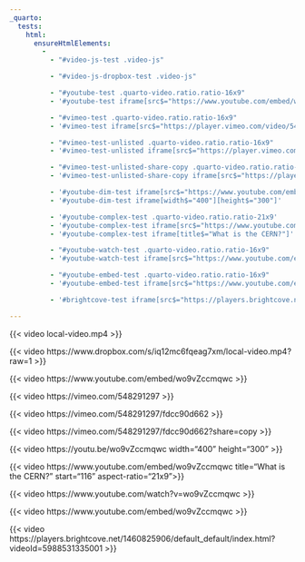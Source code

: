 ```yaml
---
_quarto:
  tests:
    html:
      ensureHtmlElements:
        - 
          - "#video-js-test .video-js"

          - "#video-js-dropbox-test .video-js"

          - "#youtube-test .quarto-video.ratio.ratio-16x9"
          - '#youtube-test iframe[src$="https://www.youtube.com/embed/wo9vZccmqwc"]'

          - "#vimeo-test .quarto-video.ratio.ratio-16x9"
          - '#vimeo-test iframe[src$="https://player.vimeo.com/video/548291297"]'

          - "#vimeo-test-unlisted .quarto-video.ratio.ratio-16x9"
          - '#vimeo-test-unlisted iframe[src$="https://player.vimeo.com/video/548291297?h=fdcc90d662"]'

          - "#vimeo-test-unlisted-share-copy .quarto-video.ratio.ratio-16x9"
          - '#vimeo-test-unlisted-share-copy iframe[src$="https://player.vimeo.com/video/548291297?h=fdcc90d662"]'

          - '#youtube-dim-test iframe[src$="https://www.youtube.com/embed/wo9vZccmqwc"]'
          - '#youtube-dim-test iframe[width$="400"][height$="300"]'

          - '#youtube-complex-test .quarto-video.ratio.ratio-21x9'
          - '#youtube-complex-test iframe[src$="https://www.youtube.com/embed/wo9vZccmqwc?start=116"]'
          - '#youtube-complex-test iframe[title$="What is the CERN?"]'

          - "#youtube-watch-test .quarto-video.ratio.ratio-16x9"
          - '#youtube-watch-test iframe[src$="https://www.youtube.com/embed/wo9vZccmqwc"]'

          - "#youtube-embed-test .quarto-video.ratio.ratio-16x9"
          - '#youtube-embed-test iframe[src$="https://www.youtube.com/embed/wo9vZccmqwc"]'

          - '#brightcove-test iframe[src$="https://players.brightcove.net/1460825906/default_default/index.html?videoId=5988531335001"]'

---
```


::: {#video-js-test}

{{< video local-video.mp4 >}}

:::

::: {#video-js-dropbox-test}

{{< video https://www.dropbox.com/s/iq12mc6fqeag7xm/local-video.mp4?raw=1 >}}

:::


::: {#youtube-test}

{{< video https://www.youtube.com/embed/wo9vZccmqwc >}}

:::

::: {#vimeo-test}

{{< video https://vimeo.com/548291297 >}}

:::

::: {#vimeo-test-unlisted}

{{< video https://vimeo.com/548291297/fdcc90d662 >}}

:::

::: {#vimeo-test-unlisted-share-copy}

{{< video https://vimeo.com/548291297/fdcc90d662?share=copy >}}

:::

::: {#youtube-dim-test}

{{< video https://youtu.be/wo9vZccmqwc width="400" height="300" >}}

:::

::: {#youtube-complex-test}

{{< video https://www.youtube.com/embed/wo9vZccmqwc
  title="What is the CERN?"
  start="116"
  aspect-ratio="21x9">}}

:::

::: {#youtube-watch-test}

{{< video https://www.youtube.com/watch?v=wo9vZccmqwc >}}

:::

::: {#youtube-embed-test}

{{< video https://www.youtube.com/embed/wo9vZccmqwc >}}

:::

::: {#brightcove-test}

{{< video https://players.brightcove.net/1460825906/default_default/index.html?videoId=5988531335001 >}}

:::
